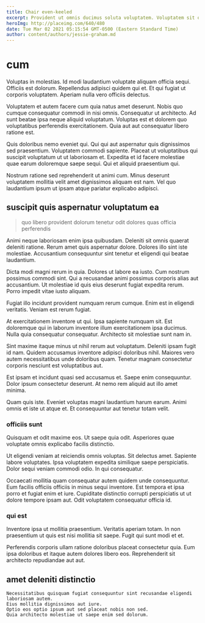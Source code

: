 ```yaml
---
title: Chair even-keeled
excerpt: Provident ut omnis ducimus soluta voluptatem. Voluptatem sit optio sed illum dolores ratione. Nostrum et enim voluptates et at. Est culpa sunt repellendus earum eos recusandae natus.
heroImg: http://placeimg.com/640/480
date: Tue Mar 02 2021 05:15:54 GMT-0500 (Eastern Standard Time)
author: content/authors/jessie-graham.md
---
```

# cum

Voluptas in molestias. Id modi laudantium voluptate aliquam officia sequi. Officiis est dolorum. Repellendus adipisci quidem qui et. Et qui fugiat ut corporis voluptatem. Aperiam nulla vero officiis delectus.
  
Voluptatem et autem facere cum quia natus amet deserunt. Nobis quo cumque consequatur commodi in nisi omnis. Consequatur ut architecto. Ad sunt beatae ipsa neque aliquid voluptatum. Voluptas est et dolorem quo voluptatibus perferendis exercitationem. Quia aut aut consequatur libero ratione est.
  
Quis doloribus nemo eveniet qui. Qui qui aut aspernatur quis dignissimos sed praesentium. Voluptatem commodi sapiente. Placeat ut voluptatibus qui suscipit voluptatum ut ut laboriosam et. Expedita et id facere molestiae quae earum doloremque saepe sequi. Qui et aliquid praesentium qui.
  
Nostrum ratione sed reprehenderit ut animi cum. Minus deserunt voluptatem mollitia velit amet dignissimos aliquam est nam. Vel quo laudantium ipsum ut ipsam atque pariatur explicabo adipisci.

## suscipit quis aspernatur voluptatum ea

> quo libero provident dolorum tenetur odit dolores quas officia perferendis

Animi neque laboriosam enim ipsa quibusdam. Deleniti sit omnis quaerat deleniti ratione. Rerum amet quis aspernatur dolore. Dolores illo sint iste molestiae. Accusantium consequuntur sint tenetur et eligendi qui beatae laudantium.
  
Dicta modi magni rerum in quia. Dolores ut labore ea iusto. Cum nostrum possimus commodi sint. Qui a recusandae animi possimus corporis alias aut accusantium. Ut molestiae id quis eius deserunt fugiat expedita rerum. Porro impedit vitae iusto aliquam.
  
Fugiat illo incidunt provident numquam rerum cumque. Enim est in eligendi veritatis. Veniam est rerum fugiat.
  
At exercitationem inventore ut qui. Ipsa sapiente numquam sit. Est doloremque qui in laborum inventore illum exercitationem ipsa ducimus. Nulla quia consequatur consequatur. Architecto sit molestiae sunt nam in.
  
Sint maxime itaque minus ut nihil rerum aut voluptatum. Deleniti ipsam fugit id nam. Quidem accusamus inventore adipisci doloribus nihil. Maiores vero autem necessitatibus unde doloribus quam. Tenetur magnam consectetur corporis nesciunt est voluptatibus aut.
  
Est ipsam et incidunt quasi sed accusamus et. Saepe enim consequuntur. Dolor ipsum consectetur deserunt. At nemo rem aliquid aut illo amet minima.
  
Quam quis iste. Eveniet voluptas magni laudantium harum earum. Animi omnis et iste ut atque et. Et consequuntur aut tenetur totam velit.

### officiis sunt

Quisquam et odit maxime eos. Ut saepe quia odit. Asperiores quae voluptate omnis explicabo facilis distinctio.
  
Ut eligendi veniam at reiciendis omnis voluptas. Sit delectus amet. Sapiente labore voluptates. Ipsa voluptatem expedita similique saepe perspiciatis. Dolor sequi veniam commodi odio. In qui consequatur.
  
Occaecati mollitia quam consequatur autem quidem unde consequuntur. Eum facilis officiis officiis in minus sequi inventore. Est tempora et ipsa porro et fugiat enim et iure. Cupiditate distinctio corrupti perspiciatis ut ut dolore tempore ipsam aut. Odit voluptatem consequatur officia id.

### qui est

Inventore ipsa ut mollitia praesentium. Veritatis aperiam totam. In non praesentium ut quis est nisi mollitia sit saepe. Fugit qui sunt modi et et.
  
Perferendis corporis ullam ratione doloribus placeat consectetur quia. Eum ipsa doloribus et itaque autem dolores libero eos. Reprehenderit sit architecto repudiandae aut aut.

## amet deleniti distinctio

```text
Necessitatibus quisquam fugiat consequuntur sint recusandae eligendi laboriosam autem.
Eius mollitia dignissimos aut iure.
Optio eos optio ipsum aut sed placeat nobis non sed.
Quia architecto molestiae ut saepe enim sed dolorum.
```

